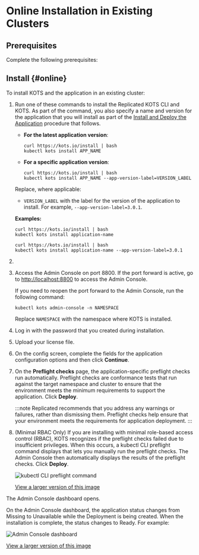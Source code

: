 
# Online Installation in Existing Clusters

<IntroExisting/>

## Prerequisites

Complete the following prerequisites:

<PrereqsExistingCluster/> 
<LicenseFile/>

## Install {#online}

To install KOTS and the application in an existing cluster:

1. Run one of these commands to install the Replicated KOTS CLI and KOTS. As part of the command, you also specify a name and version for the application that you will install as part of the [Install and Deploy the Application](#install-app) procedure that follows.

    * **For the latest application version**:
    
      ```shell
      curl https://kots.io/install | bash
      kubectl kots install APP_NAME
      ``` 
    * **For a specific application version**:

      ```shell
      curl https://kots.io/install | bash
      kubectl kots install APP_NAME --app-version-label=VERSION_LABEL
      ```

    Replace, where applicable:
    
    <AppNameUI/>
  
    * `VERSION_LABEL` with the label for the version of the application to install. For example, `--app-version-label=3.0.1`.  

    **Examples:**

    ```shell
    curl https://kots.io/install | bash
    kubectl kots install application-name
    ``` 

    ```shell
    curl https://kots.io/install | bash
    kubectl kots install application-name --app-version-label=3.0.1
    ``` 

1. <InstallCommandPrompts/>

1. Access the Admin Console on port 8800. If the port forward is active, go to [http://localhost:8800](http://localhost:8800) to access the Admin Console.

      If you need to reopen the port forward to the Admin Console, run the following command:

      ```shell
      kubectl kots admin-console -n NAMESPACE
      ```
      Replace `NAMESPACE` with the namespace where KOTS is installed.

1. Log in with the password that you created during installation.
  
1. Upload your license file.

1. On the config screen, complete the fields for the application configuration options and then click **Continue**.

1. On the **Preflight checks** page, the application-specific preflight checks run automatically. Preflight checks  are conformance tests that run against the target namespace and cluster to ensure that the environment meets the minimum requirements to support the application. Click **Deploy**.

    :::note
    Replicated recommends that you address any warnings or failures, rather than dismissing them. Preflight checks help ensure that your environment meets the requirements for application deployment.
    :::
    
1. (Minimal RBAC Only) If you are installing with minimal role-based access control (RBAC), KOTS recognizes if the preflight checks failed due to insufficient privileges. When this occurs, a kubectl CLI preflight command displays that lets you manually run the preflight checks. The Admin Console then automatically displays the results of the preflight checks. Click **Deploy**.

    ![kubectl CLI preflight command](/images/kubectl-preflight-command.png)

    [View a larger version of this image](/images/kubectl-preflight-command.png)

The Admin Console dashboard opens.

On the Admin Console dashboard, the application status changes from Missing to Unavailable while the Deployment is being created. When the installation is complete, the status changes to Ready. For example:

![Admin Console dashboard](/images/kotsadm-dashboard-graph.png)

[View a larger version of this image](/images/kotsadm-dashboard-graph.png)